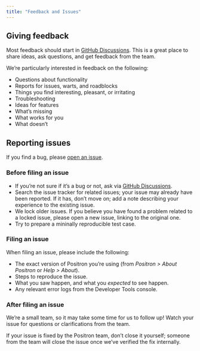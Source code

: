 ```yaml
---
title: "Feedback and Issues"
---
```


## Giving feedback

Most feedback should start in [GitHub Discussions](https://github.com/posit-dev/positron/discussions). This is a great place to share ideas, ask questions, and get feedback from the team.

We're particularly interested in feedback on the following:

- Questions about functionality
- Reports for issues, warts, and roadblocks
- Things you find interesting, pleasant, or irritating
- Troubleshooting
- Ideas for features
- What's missing
- What works for you
- What doesn't

## Reporting issues

If you find a bug, please [open an issue](https://github.com/posit-dev/positron/issues/new/choose).

### Before filing an issue

- If you're not sure if it's a bug or not, ask via [GitHub Discussions](https://github.com/posit-dev/positron/discussions).
- Search the issue tracker for related issues; your issue may already have been reported. If it has, don't move on; add a note describing your experience to the existing issue.
- We lock older issues. If you believe you have found a problem related to a locked issue, please open a new issue, linking to the original one.
- Try to prepare a mininally reproducible test case.

### Filing an issue

When filing an issue, please include the following:

- The exact version of Positron you're using (from *Positron > About Positron* or *Help > About*).
- Steps to reproduce the issue.
- What you saw happen, and what you *expected* to see happen.
- Any relevant error logs from the Developer Tools console. 

### After filing an issue

We're a small team, so it may take some time for us to follow up! Watch your issue for questions or clarifications from the team. 

If your issue is fixed by the Positron team, don't close it yourself; someone from the team will close the issue once we've verified the fix internally.